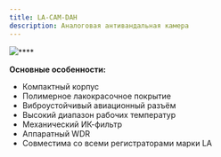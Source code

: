 ```yaml
---
title: LA-CAM-DAH
description: Аналоговая антивандальная камера
---
```


![](</img/ah-ip-cutout.png>)****

**Основные особенности:**

* Компактный корпус
* Полимерное лакокрасочное покрытие
* Виброустойчивый авиационный разъём
* Высокий диапазон рабочих температур
* Механический ИК-фильтр
* Аппаратный WDR
* Совместима со всеми регистраторами марки LA
